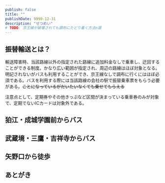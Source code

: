 ```yaml
---
publish: false
title: ""
publishDate: 9999-12-31
description: "せつめい"
# TODO: 京王線が破壊されても調布にたどり着く方法n選
---
```


<TweetInit />

## 振替輸送とは？

輸送障害時、当該路線以外の指定された路線に追加料金なしで乗車し、迂回することができる制度。かなり広い範囲が指定され、周辺の路線はほぼ対象となる。明記されないがバスも利用することができ、京王線なしで調布に行くにはほぼ必須である。バスを利用する際には当該路線の会社の駅で振替乗車票をもらう必要がある。~~ことになっているがだいたいなくても乗せてもらえる~~

注意点として、定期券やその他きっぷなど区間が決まっている乗車券のみが対象で、定期でないICカードは対象外である。

<OGPCard url="https://www.keio.co.jp/train/other/transfer_transportation/index.html" />

## 狛江・成城学園前からバス

## 武蔵境・三鷹・吉祥寺からバス

## 矢野口から徒歩

## あとがき



